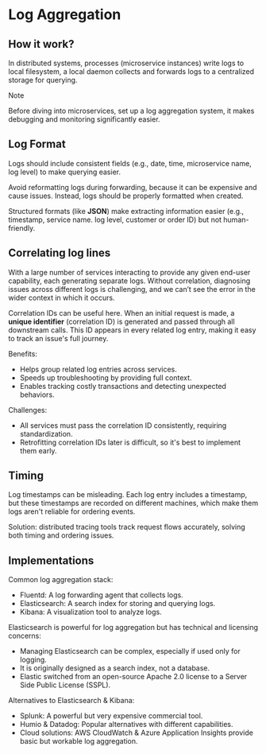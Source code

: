 # Log Aggregation

## How it work?

In distributed systems, processes (microservice instances) write logs to local filesystem, a local daemon collects and forwards logs to a centralized storage for querying.

> [!NOTE]
> Before diving into microservices, set up a log aggregation system, it makes debugging and monitoring significantly easier.


## Log Format

Logs should include consistent fields (e.g., date, time, microservice name, log level) to make querying easier.

Avoid reformatting logs during forwarding, because it can be expensive and cause issues. Instead, logs should be properly formatted when created.

Structured formats (like **JSON**) make extracting information easier (e.g., timestamp, service name. log level, customer or order ID) but not human-friendly.


## Correlating log lines

With a large number of services interacting to provide any given end-user capability, each generating separate logs. Without correlation, diagnosing issues across different logs is challenging, and we can’t see the error in the wider context in which it occurs.

Correlation IDs can be useful here. When an initial request is made, a **unique identifier** (correlation ID) is generated and passed through all downstream calls. This ID appears in every related log entry, making it easy to track an issue's full journey.

Benefits:
- Helps group related log entries across services.
- Speeds up troubleshooting by providing full context.
- Enables tracking costly transactions and detecting unexpected behaviors.

Challenges:
- All services must pass the correlation ID consistently, requiring standardization.
- Retrofitting correlation IDs later is difficult, so it's best to implement them early.


## Timing

Log timestamps can be misleading. Each log entry includes a timestamp, but these timestamps are recorded on different machines, which make them logs aren't reliable for ordering events.

Solution: distributed tracing tools track request flows accurately, solving both timing and ordering issues.


## Implementations

Common log aggregation stack:
- Fluentd: A log forwarding agent that collects logs.
- Elasticsearch: A search index for storing and querying logs.
- Kibana: A visualization tool to analyze logs.

Elasticsearch is powerful for log aggregation but has technical and licensing concerns:
- Managing Elasticsearch can be complex, especially if used only for logging.
- It is originally designed as a search index, not a database.
- Elastic switched from an open-source Apache 2.0 license to a Server Side Public License (SSPL).

Alternatives to Elasticsearch & Kibana:
- Splunk: A powerful but very expensive commercial tool.
- Humio & Datadog: Popular alternatives with different capabilities.
- Cloud solutions: AWS CloudWatch & Azure Application Insights provide basic but workable log aggregation.
